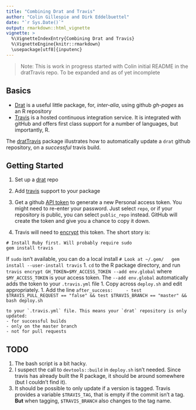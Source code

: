 ```yaml
---
title: "Combining Drat and Travis"
author: "Colin Gillespie and Dirk Eddelbuettel"
date: "`r Sys.Date()`"
output: rmarkdown::html_vignette
vignette: >
  %\VignetteIndexEntry{Combining Drat and Travis}
  %\VignetteEngine{knitr::rmarkdown}
  \usepackage[utf8]{inputenc}
---
```


> Note: This is work in progress started with Colin initial README in the dratTravis repo. 
> To be expanded and as of yet incomplete

## Basics

 * [Drat](https://github.com/eddelbuettel/drat) is a useful little package, for, *inter-alia*, using
github *gh-pages* as an R repository
 * [Travis](https://github.com/craigcitro/r-travis) is a hosted continuous integration service. 
 It is integrated with gitHub and offers first class support for a number of languages, but importantly, R.
 
The [dratTravis](https://github.com/csgillespie/dratTravis) package illustrates how to automatically update a `drat` github repository, on a *successful* travis build.

## Getting Started

1. Set up a [drat](https://github.com/eddelbuettel/drat) repo

1. Add [travis](https://github.com/craigcitro/r-travis) support to your package

1. Get a github [API token](https://github.com/settings/tokens/new) to generate
a new Personal access token. You might need to re-enter your password. Just select `repo`, or
if your repository is public, you can select `public_repo` instead. GitHub will create the token and
give you a chance to copy it down.

1. Travis will need to [encrypt](http://docs.travis-ci.com/user/encryption-keys/) this token. The short story is:
  ```
  # Install Ruby first. Will probably require sudo
  gem install travis
  ```
  If `sudo` isn't available, you can do a local install
  ```
  # Look at ~/.gem/
  gem install --user-install travis
  ```
1. `cd` to the R package directory, and run
  ```
  travis encrypt GH_TOKEN=$MY_ACCESS_TOKEN --add env.global
  ```
  where `$MY_ACCESS_TOKEN` is your access token. The `--add env.global` automatically adds the token to your `.travis.yml` file
1. Copy across `deploy.sh` and edit appropriately.
1. Add the line
  ```
  after_success:
    - test $TRAVIS_PULL_REQUEST == "false" && test $TRAVIS_BRANCH == "master" && bash deploy.sh
  ```
  
    to your `.travis.yml` file. This means your `drat` repository is only updated:
    - for successful builds
    - only on the master branch
    - not for pull requests

## TODO

1. The bash script is a bit hacky.
1. I suspect the call to `devtools::build` in `deploy.sh` isn't needed. Since travis has already built the R package, it should be around somewhere (but I couldn't find it).
1. It should be possible to only update if a version is tagged. Travis provides a variable `$TRAVIS_TAG`, that is empty if the commit isn't a tag. **But** when tagging, `$TRAVIS_BRANCH` also changes to the tag name.

